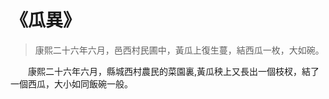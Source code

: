 # 《瓜異》

> 康熙二十六年六月，邑西村民圃中，黃瓜上復生蔓，結西瓜一枚，大如碗。

&emsp;&emsp;康熙二十六年六月，縣城西村農民的菜園裏,黃瓜秧上又長出一個枝杈，結了一個西瓜，大小如同飯碗一般。
